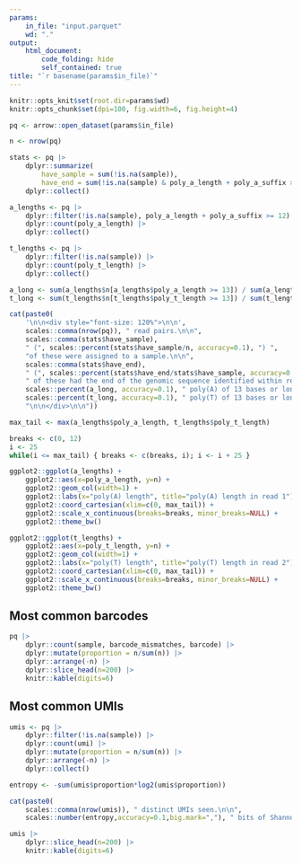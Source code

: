 ```yaml
---
params:
    in_file: "input.parquet"
    wd: "."
output:
    html_document:
        code_folding: hide
        self_contained: true
title: "`r basename(params$in_file)`"
---
```


```r
knitr::opts_knit$set(root.dir=params$wd)
knitr::opts_chunk$set(dpi=100, fig.width=6, fig.height=4)
```

```r
pq <- arrow::open_dataset(params$in_file)

n <- nrow(pq)

stats <- pq |>
    dplyr::summarize(
        have_sample = sum(!is.na(sample)),
        have_end = sum(!is.na(sample) & poly_a_length + poly_a_suffix >= 12)) |>
    dplyr::collect()    

a_lengths <- pq |>
    dplyr::filter(!is.na(sample), poly_a_length + poly_a_suffix >= 12) |>
    dplyr::count(poly_a_length) |>
    dplyr::collect()

t_lengths <- pq |>
    dplyr::filter(!is.na(sample)) |>
    dplyr::count(poly_t_length) |>
    dplyr::collect()

a_long <- sum(a_lengths$n[a_lengths$poly_a_length >= 13]) / sum(a_lengths$n)
t_long <- sum(t_lengths$n[t_lengths$poly_t_length >= 13]) / sum(t_lengths$n)

cat(paste0(
    '\n\n<div style="font-size: 120%">\n\n',
    scales::comma(nrow(pq)), " read pairs.\n\n",
    scales::comma(stats$have_sample), 
    " (", scales::percent(stats$have_sample/n, accuracy=0.1), ") ",
    "of these were assigned to a sample.\n\n",
    scales::comma(stats$have_end), 
    " (", scales::percent(stats$have_end/stats$have_sample, accuracy=0.1), ") ",
    " of these had the end of the genomic sequence identified within read 1.\n\n",
    scales::percent(a_long, accuracy=0.1), " poly(A) of 13 bases or longer in read 1 (among reads with identified sample and end of genomic sequence).\n\n",
    scales::percent(t_long, accuracy=0.1), " poly(T) of 13 bases or longer in read 2 (among reads with identified sample).\n\n",
    "\n\n</div>\n\n"))

max_tail <- max(a_lengths$poly_a_length, t_lengths$poly_t_length)

breaks <- c(0, 12)
i <- 25
while(i <= max_tail) { breaks <- c(breaks, i); i <- i + 25 }

ggplot2::ggplot(a_lengths) +
    ggplot2::aes(x=poly_a_length, y=n) +
    ggplot2::geom_col(width=1) +
    ggplot2::labs(x="poly(A) length", title="poly(A) length in read 1") +
    ggplot2::coord_cartesian(xlim=c(0, max_tail)) +
    ggplot2::scale_x_continuous(breaks=breaks, minor_breaks=NULL) +
    ggplot2::theme_bw()

ggplot2::ggplot(t_lengths) +
    ggplot2::aes(x=poly_t_length, y=n) +
    ggplot2::geom_col(width=1) +
    ggplot2::labs(x="poly(T) length", title="poly(T) length in read 2") +
    ggplot2::coord_cartesian(xlim=c(0, max_tail)) +
    ggplot2::scale_x_continuous(breaks=breaks, minor_breaks=NULL) +
    ggplot2::theme_bw()
```

## Most common barcodes

```r
pq |>
    dplyr::count(sample, barcode_mismatches, barcode) |>
    dplyr::mutate(proportion = n/sum(n)) |>
    dplyr::arrange(-n) |>
    dplyr::slice_head(n=200) |>
    knitr::kable(digits=6)
```

## Most common UMIs

```r
umis <- pq |>
    dplyr::filter(!is.na(sample)) |>
    dplyr::count(umi) |>
    dplyr::mutate(proportion = n/sum(n)) |>
    dplyr::arrange(-n) |>
    dplyr::collect()

entropy <- -sum(umis$proportion*log2(umis$proportion))

cat(paste0(
    scales::comma(nrow(umis)), " distinct UMIs seen.\n\n",
    scales::number(entropy,accuracy=0.1,big.mark=","), " bits of Shannon entropy.\n\n"))

umis |>
    dplyr::slice_head(n=200) |>
    knitr::kable(digits=6)
```